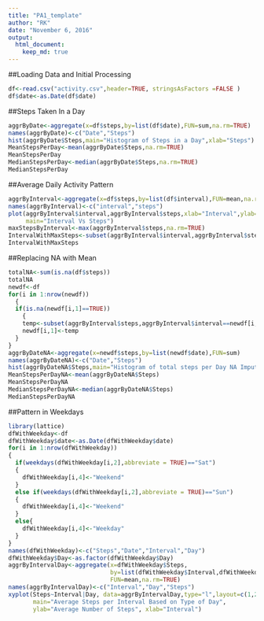 ```yaml
---
title: "PA1_template"
author: "RK"
date: "November 6, 2016"
output:
  html_document:
    keep_md: true
---
```

##Loading Data and Initial Processing  
```r
df<-read.csv("activity.csv",header=TRUE, stringsAsFactors =FALSE )
df$date<-as.Date(df$date)

```

##Steps Taken In a Day  
```r
aggrByDate<-aggregate(x=df$steps,by=list(df$date),FUN=sum,na.rm=TRUE)
names(aggrByDate)<-c("Date","Steps")
hist(aggrByDate$Steps,main="Histogram of Steps in a Day",xlab="Steps")
MeanStepsPerDay<-mean(aggrByDate$Steps,na.rm=TRUE)
MeanStepsPerDay
MedianStepsPerDay<-median(aggrByDate$Steps,na.rm=TRUE)
MedianStepsPerDay
```
##Average Daily Activity Pattern  
```r
aggrByInterval<-aggregate(x=df$steps,by=list(df$interval),FUN=mean,na.rm=TRUE)
names(aggrByInterval)<-c("interval","steps")
plot(aggrByInterval$interval,aggrByInterval$steps,xlab="Interval",ylab="Steps",
     main="Interval Vs Steps")
maxStepsByInterval<-max(aggrByInterval$steps,na.rm=TRUE)
IntervalWithMaxSteps<-subset(aggrByInterval$interval,aggrByInterval$steps==maxStepsByInterval)
IntervalWithMaxSteps
```
##Replacing NA with Mean   
```r
totalNA<-sum(is.na(df$steps))
totalNA
newdf<-df
for(i in 1:nrow(newdf))
  {
  if(is.na(newdf[i,1]==TRUE))
    {
    temp<-subset(aggrByInterval$steps,aggrByInterval$interval==newdf[i,3])
    newdf[i,1]<-temp
  }
}
aggrByDateNA<-aggregate(x=newdf$steps,by=list(newdf$date),FUN=sum)
names(aggrByDateNA)<-c("Date","Steps")
hist(aggrByDateNA$Steps,main="Histogram of total steps per Day NA Imputed",xlab="Steps")
MeanStepsPerDayNA<-mean(aggrByDateNA$Steps)
MeanStepsPerDayNA
MedianStepsPerDayNA<-median(aggrByDateNA$Steps)
MedianStepsPerDayNA
```
##Pattern in Weekdays  
```r
library(lattice)
dfWithWeekday<-df
dfWithWeekday$date<-as.Date(dfWithWeekday$date)
for(i in 1:nrow(dfWithWeekday))
{
  if(weekdays(dfWithWeekday[i,2],abbreviate = TRUE)=="Sat")
  {
    dfWithWeekday[i,4]<-"Weekend"
  }
  else if(weekdays(dfWithWeekday[i,2],abbreviate = TRUE)=="Sun")
  {
    dfWithWeekday[i,4]<-"Weekend"
  }
  else{
    dfWithWeekday[i,4]<-"Weekday"
  }
}
names(dfWithWeekday)<-c("Steps","Date","Interval","Day")
dfWithWeekday$Day<-as.factor(dfWithWeekday$Day)
aggrByIntervalDay<-aggregate(x=dfWithWeekday$Steps,
                             by=list(dfWithWeekday$Interval,dfWithWeekday$Day),
                             FUN=mean,na.rm=TRUE)
names(aggrByIntervalDay)<-c("Interval","Day","Steps")
xyplot(Steps~Interval|Day, data=aggrByIntervalDay,type="l",layout=c(1,2),
       main="Average Steps per Interval Based on Type of Day", 
       ylab="Average Number of Steps", xlab="Interval")

```
